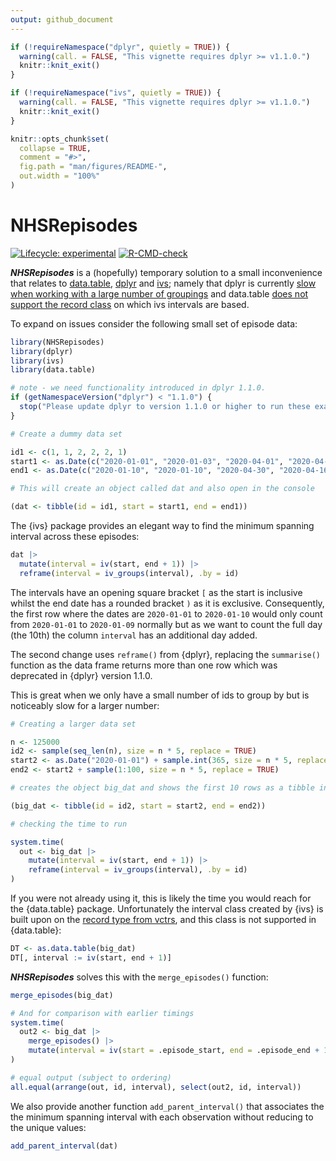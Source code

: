 ```yaml
---
output: github_document
---
```


<!-- README.md is generated from README.Rmd. Please edit that file -->

```r
if (!requireNamespace("dplyr", quietly = TRUE)) {
  warning(call. = FALSE, "This vignette requires dplyr >= v1.1.0.")
  knitr::knit_exit()
}

if (!requireNamespace("ivs", quietly = TRUE)) {
  warning(call. = FALSE, "This vignette requires dplyr >= v1.1.0.")
  knitr::knit_exit()
}

knitr::opts_chunk$set(
  collapse = TRUE,
  comment = "#>",
  fig.path = "man/figures/README-",
  out.width = "100%"
)
```

# NHSRepisodes

<!-- badges: start -->
[![Lifecycle: experimental](https://img.shields.io/badge/lifecycle-experimental-orange.svg)](https://lifecycle.r-lib.org/articles/stages.html#experimental)
[![R-CMD-check](https://github.com/nhs-r-community/NHSRepisodes/workflows/R-CMD-check/badge.svg)](https://github.com/nhs-r-community/NHSRepisodes/actions)
<!-- badges: end -->

***NHSRepisodes*** is a (hopefully) temporary solution to a small inconvenience
that relates to [data.table](https://cran.r-project.org/package=data.table),
[dplyr](https://cran.r-project.org/package=dplyr) and
[ivs](https://cran.r-project.org/package=ivs); namely that dplyr is currently
[slow when working with a large number of groupings](https://github.com/tidyverse/dplyr/issues/5017)
and data.table [does not support the record class](https://github.com/Rdatatable/data.table/issues/4910)
on which ivs intervals are based.

To expand on issues consider the following small set of episode data:

```r
library(NHSRepisodes)
library(dplyr)
library(ivs)
library(data.table)

# note - we need functionality introduced in dplyr 1.1.0.
if (getNamespaceVersion("dplyr") < "1.1.0") {
  stop("Please update dplyr to version 1.1.0 or higher to run these examples.")
}

# Create a dummy data set

id1 <- c(1, 1, 2, 2, 2, 1)
start1 <- as.Date(c("2020-01-01", "2020-01-03", "2020-04-01", "2020-04-15", "2020-04-17", "2020-05-01"))
end1 <- as.Date(c("2020-01-10", "2020-01-10", "2020-04-30", "2020-04-16", "2020-04-19", "2020-10-01"))

# This will create an object called dat and also open in the console

(dat <- tibble(id = id1, start = start1, end = end1))
```

The {ivs} package provides an elegant way to find the minimum spanning interval 
across these episodes:

```r
dat |>
  mutate(interval = iv(start, end + 1)) |>
  reframe(interval = iv_groups(interval), .by = id)
```

The intervals have an opening square bracket `[` as the start is inclusive whilst
the end date has a rounded bracket `)` as it is exclusive. Consequently, the 
first row where the dates are `2020-01-01` to `2020-01-10` would only count from
`2020-01-01` to `2020-01-09` normally but as we want to count the full day (the
10th) the column `interval` has an additional day added.

The second change uses `reframe()` from {dplyr}, replacing the `summarise()` 
function as the data frame returns more than one row which was deprecated in
{dplyr} version 1.1.0.

This is great when we only have a small number of ids to group by but is
noticeably slow for a larger number:

```r
# Creating a larger data set

n <- 125000
id2 <- sample(seq_len(n), size = n * 5, replace = TRUE)
start2 <- as.Date("2020-01-01") + sample.int(365, size = n * 5, replace = TRUE)
end2 <- start2 + sample(1:100, size = n * 5, replace = TRUE)

# creates the object big_dat and shows the first 10 rows as a tibble in the console

(big_dat <- tibble(id = id2, start = start2, end = end2))

# checking the time to run

system.time(
  out <- big_dat |>
    mutate(interval = iv(start, end + 1)) |>
    reframe(interval = iv_groups(interval), .by = id)
)
```

If you were not already using it, this is likely the time you would reach for
the {data.table} package. Unfortunately the interval class created by {ivs} is 
built upon on the [record type from vctrs](https://vctrs.r-lib.org/reference/new_rcrd.html),
and this class is not supported in {data.table}:

```r
DT <- as.data.table(big_dat)
DT[, interval := iv(start, end + 1)]
```

***NHSRepisodes*** solves this with the `merge_episodes()` function:

```r
merge_episodes(big_dat)

# And for comparison with earlier timings
system.time(
  out2 <- big_dat |>
    merge_episodes() |>
    mutate(interval = iv(start = .episode_start, end = .episode_end + 1))
)

# equal output (subject to ordering)
all.equal(arrange(out, id, interval), select(out2, id, interval))
```

We also provide another function `add_parent_interval()` that associates the
the minimum spanning interval with each observation without reducing to the
unique values:

```r
add_parent_interval(dat)
```
